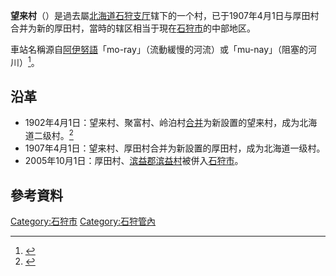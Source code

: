 {{日本町村 (廢除)
| 自治體名=望来
| 町村=村
| 町村章=
| 日文原名=望来村
| 平假名=もうらいむら
| 羅馬字拼音=Mōrai-mura
| 都道府縣=北海道
| 廢除時間=1907年4月1日|
| 廢除理由=[[編入合併|編入合併]] 
| 廢除時處置='''望来村'''、厚田村 → [[厚田村|厚田村]]
| 現在自治體=石狩市
| 支廳=石狩支廳
| 郡=厚田郡
| 編號=
| 面積=
| 邊界未定=
| 人口=
| 統計時間=
| 自治體=[[石狩市|石狩町]]、[[厚田村|厚田村]]、[[当別町|当别村]]
| 樹=
| 花=
| 鳥=
| 其他象徵物=
| 其他象徵=
| 郵遞區號=
| 所在地=厚田郡望来村
| 電話號碼=
| 外部連結=
| 經度=
| 緯度=
| 地圖=
| 註記=
}}
'''望来村'''（{{jpn|j=望来村|kyu=望來村|hg=もうらいむら|rm=Mōrai mura|f=y}}）是過去屬[[北海道|北海道]][[石狩支厅|石狩支厅]]辖下的一个村，已于1907年4月1日与厚田村合并为新的厚田村，當時的辖区相当于現在[[石狩市|石狩市]]的中部地区。

車站名稱源自[[阿伊努語|阿伊努語]]「mo-ray」（流動緩慢的河流）或「mu-nay」（阻塞的河川）<ref>{{Cite web|url=http://www.pref.hokkaido.lg.jp/ks/ass/grp/121130P.pdf|title=アイヌ語地名リスト|accessdate=2017-08-17|author=北海道庁|date=|publisher=北海道庁|archive-date=2016-05-27|archive-url=https://web.archive.org/web/20160527172651/http://www.pref.hokkaido.lg.jp/ks/ass/grp/121130P.pdf|dead-url=no}}</ref>。

==沿革==
* 1902年4月1日：望来村、聚富村、岭泊村[[市町村合併|合并]]为新設置的望来村，成为北海道二级村。<ref>{{Cite web|url=http://homepage1.nifty.com/ishato/tiri/sityoson/01hokkai/01_hokkai11.htm#isikari |title=市町村的變遷 - 北海道［道央・道南］ |publisher=ISSIE |accessdate=2008年7月14日 |language=ja |deadurl=yes |archiveurl=https://web.archive.org/web/20090930122953/http://homepage1.nifty.com/ishato/tiri/sityoson/01hokkai/01_hokkai11.htm |archivedate=2009年9月30日 }}</ref>
* 1907年4月1日：望来村、厚田村合并为新設置的厚田村，成为北海道一级村。
* 2005年10月1日：厚田村、[[滨益郡|滨益郡]][[滨益村|滨益村]]被併入[[石狩市|石狩市]]。

==參考資料==
<div class="references-small">
<references />

{{石狩支厅}}

[[Category:石狩市|Category:石狩市]]
[[Category:石狩管內|Category:石狩管內]]